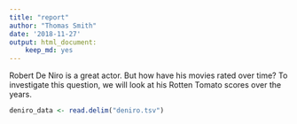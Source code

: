 ```yaml
---
title: "report"
author: "Thomas Smith"
date: '2018-11-27'
output: html_document:
	keep_md: yes
---
```


Robert De Niro is a great actor. But how have his movies rated over time? To investigate this question, we will look at his Rotten Tomato scores over the years. 

```r
deniro_data <- read.delim("deniro.tsv")
```
